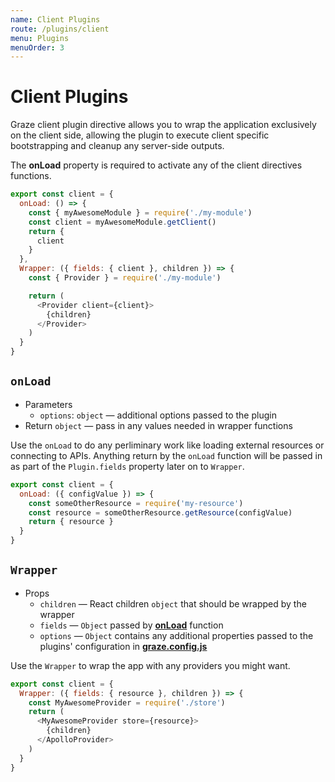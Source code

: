 ```yaml
---
name: Client Plugins
route: /plugins/client
menu: Plugins
menuOrder: 3
---
```


# Client Plugins

Graze client plugin directive allows you to wrap the application exclusively on the client side, allowing the plugin to execute client specific bootstrapping and cleanup any server-side outputs.

The **onLoad** property is required to activate any of the client directives functions.

```js
export const client = {
  onLoad: () => {
    const { myAwesomeModule } = require('./my-module')
    const client = myAwesomeModule.getClient()
    return {
      client
    }
  },
  Wrapper: ({ fields: { client }, children }) => {
    const { Provider } = require('./my-module')

    return (
      <Provider client={client}>
        {children}
      </Provider>
    )
  }
}
```

## `onLoad`

- Parameters
  - `options`: `object` — additional options passed to the plugin
- Return `object` — pass in any values needed in wrapper functions

Use the `onLoad` to do any perliminary work like loading external resources or connecting to APIs. Anything return by the `onLoad` function will be passed in as part of the `Plugin.fields` property later on to `Wrapper`.

```js
export const client = {
  onLoad: ({ configValue }) => {
    const someOtherResource = require('my-resource')
    const resource = someOtherResource.getResource(configValue)
    return { resource }
  }
}
```

## `Wrapper`

- Props
  - `children` — React children `object` that should be wrapped by the wrapper
  - `fields` — `Object` passed by [**onLoad**](#onload) function
  - `options` — `Object` contains any additional properties passed to the plugins' configuration in [**graze.config.js**](/plugins/#config)

Use the `Wrapper` to wrap the app with any providers you might want.

```js
export const client = {
  Wrapper: ({ fields: { resource }, children }) => {
    const MyAwesomeProvider = require('./store')
    return (
      <MyAwesomeProvider store={resource}>
        {children}
      </ApolloProvider>
    )
  }
}
```


<MyMenus current='/plugins/server' />
